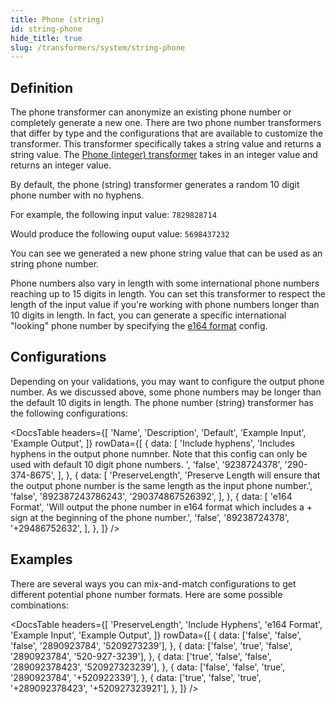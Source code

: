 ```yaml
---
title: Phone (string)
id: string-phone
hide_title: true
slug: /transformers/system/string-phone
---
```




<TransformerPageHeader
  title="Phone (string)"
  type="string"
  apiRef="https://github.com/nucleuscloud/neosync/blob/main/worker/internal/benthos/transformers/phone.go"
/>

## Definition

The phone transformer can anonymize an existing phone number or completely generate a new one. There are two phone number transformers that differ by type and the configurations that are available to customize the transformer. This transformer specifically takes a string value and returns a string value. The [Phone (integer) transformer](/transformers/system/string-phone) takes in an integer value and returns an integer value.

By default, the phone (string) transformer generates a random 10 digit phone number with no hyphens.

For example, the following input value:
`7829828714`

Would produce the following ouput value:
`5698437232`

You can see we generated a new phone string value that can be used as an string phone number.

Phone numbers also vary in length with some international phone numbers reaching up to 15 digits in length. You can set this transformer to respect the length of the input value if you're working with phone numbers longer than 10 digits in length. In fact, you can generate a specific international "looking" phone number by specifying the [e164 format](https://www.twilio.com/docs/glossary/what-e164) config.

## Configurations

Depending on your validations, you may want to configure the output phone number. As we discussed above, some phone numbers may be longer than the default 10 digits in length. The phone number (string) transformer has the following configurations:

<DocsTable
  headers={[
    'Name',
    'Description',
    'Default',
    'Example Input',
    'Example Output',
  ]}
  rowData={[
    {
      data: [
        'Include hyphens',
        'Includes hyphens in the output phone numnber. Note that this config can only be used with default 10 digit phone numbers. ',
        'false',
        '9238724378',
        '290-374-8675',
      ],
    },
    {
      data: [
        'PreserveLength',
        'Preserve Length will ensure that the output phone number is the same length as the input phone number.',
        'false',
        '892387243786243',
        '290374867526392',
      ],
    },
    {
      data: [
        'e164 Format',
        'Will output the phone number in e164 format which includes a + sign at the beginning of the phone number.',
        'false',
        '89238724378',
        '+29486752632',
      ],
    },
  ]}
/>

## Examples

There are several ways you can mix-and-match configurations to get different potential phone number formats. Here are some possible combinations:

<DocsTable
  headers={[
    'PreserveLength',
    'Include Hyphens',
    'e164 Format',
    'Example Input',
    'Example Output',
  ]}
  rowData={[
    {
      data: ['false', 'false', 'false', '2890923784', '5209273239'],
    },
    {
      data: ['false', 'true', 'false', '2890923784', '520-927-3239'],
    },
    {
      data: ['true', 'false', 'false', '289092378423', '520927323239'],
    },
    {
      data: ['false', 'false', 'true', '2890923784', '+520922339'],
    },
    {
      data: ['true', 'false', 'true', '+289092378423', '+520927323921'],
    },
  ]}
/>
